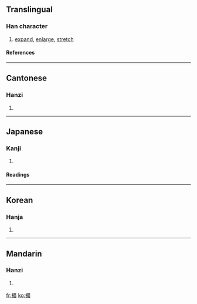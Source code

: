 {{see|扩}}

==Translingual==
===Han character===
{{Han char|rn=64|rad=手|as=15|sn=18|four=5008<sub>6</sub>|canj=手戈廿金 (QITC)}}
# [[expand]], [[enlarge]], [[stretch]]
====References====
{{Han ref|kx=0461.040|dkj=12895|dj=0810.120|hdz=31975.060|uh=64F4|ud=25844|bh=C258|bd=49752}}

----
==Cantonese==
===Hanzi===
{{yue-hanzi|jyut=|y=kwong3}}
# {{defn|Cantonese}}

----
==Japanese==
===Kanji===
{{ja-kanji|grade=|rs=手15}}
# {{defn|Japanese}} 
====Readings====
{{ja-readings|on=[[かく]] (kaku)|kun=[[ひろがる]] (hirogaru), [[ひろげる]] (hirogeru), [[はる]] (haru)}}

----
==Korean==
===Hanja===
{{ko-hanja|hangeul=[[확]], [[광]]|eumhun=|rv=hwak, gwang|mr=hwak, kwang|y=hwak, kwang}}
# {{defn|Korean}}

----
==Mandarin==
===Hanzi===
{{cmn-hanzi|sim=扩|pin=[[kuò]] ([[kuo4]])|wg=k'uo<sup>4</sup>}}
# {{defn|Mandarin}}

[[fr:擴]]
[[ko:擴]]